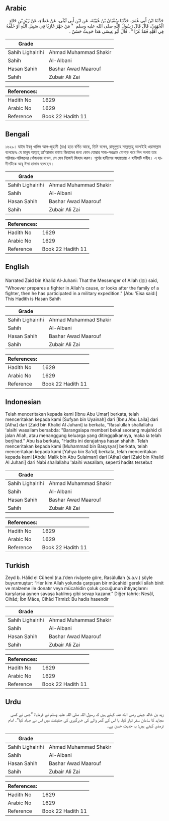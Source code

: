 ## Arabic


<div dir="rtl" lang="ar" style={{fontSize:'larger',backgroundColor:'#f8f9fa',padding:20}}>
حَدَّثَنَا ابْنُ أَبِي عُمَرَ، حَدَّثَنَا سُفْيَانُ بْنُ عُيَيْنَةَ، عَنِ ابْنِ أَبِي لَيْلَى، عَنْ عَطَاءٍ، عَنْ زَيْدِ بْنِ خَالِدٍ الْجُهَنِيِّ، قَالَ قَالَ رَسُولُ اللَّهِ صلى الله عليه وسلم ‏ "‏ مَنْ جَهَّزَ غَازِيًا فِي سَبِيلِ اللَّهِ أَوْ خَلَفَهُ فِي أَهْلِهِ فَقَدْ غَزَا ‏"‏ ‏.‏ قَالَ أَبُو عِيسَى هَذَا حَدِيثٌ حَسَنٌ ‏.‏
</div>
<div style={{backgroundColor:'#f8f9fa',padding:20, marginBottom: 10}}><table> <thead> <tr> <th>Grade</th> <th></th> </tr> </thead> <tbody> <tr><td>Sahih Lighairihi</td><td>Ahmad Muhammad Shakir</td></tr><tr><td>Sahih</td><td>Al-Albani</td></tr><tr><td>Hasan Sahih</td><td>Bashar Awad Maarouf</td></tr><tr><td>Sahih</td><td>Zubair Ali Zai</td></tr></tbody></table><table> <thead> <tr> <th>References:</th> <th></th> </tr> </thead> <tbody><tr><td>Hadith No</td><td>1629</td></tr><tr><td>Arabic No</td><td>1629</td></tr><tr><td>Reference</td><td>Book 22 Hadith 11</td></tr></tbody></table></div>

## Bengali


<div dir="ltr" lang="bn" style={{fontSize:'larger',backgroundColor:'#f8f9fa',padding:20}}>
১৬২৯। যাইদ ইবনু খালিদ আল-জুহানী (রাঃ) হতে বর্ণিত আছে, তিনি বলেন, রাসূলুল্লাহ সাল্লাল্লাহু আলাইহি ওয়াসাল্লাম বলেছেনঃ যে মানুষ আল্লাহ্ তা'আলার রাস্তায় জিহাদের জন্য কোন যোদ্ধার সাজ-সরঞ্জাম যোগাড় করে দিল অথবা তার পরিবার-পরিজনের খোঁজখবর রাখল, সে যেন নিজেই জিহাদ করল। পূর্বের হাদীসের সহায়তায় এ হাদীসটি সহীহ। এ হাদীসটিকে আবূ ঈসা হাসান বলেছেন।
</div>
<div style={{backgroundColor:'#f8f9fa',padding:20, marginBottom: 10}}><table> <thead> <tr> <th>Grade</th> <th></th> </tr> </thead> <tbody> <tr><td>Sahih Lighairihi</td><td>Ahmad Muhammad Shakir</td></tr><tr><td>Sahih</td><td>Al-Albani</td></tr><tr><td>Hasan Sahih</td><td>Bashar Awad Maarouf</td></tr><tr><td>Sahih</td><td>Zubair Ali Zai</td></tr></tbody></table><table> <thead> <tr> <th>References:</th> <th></th> </tr> </thead> <tbody><tr><td>Hadith No</td><td>1629</td></tr><tr><td>Arabic No</td><td>1629</td></tr><tr><td>Reference</td><td>Book 22 Hadith 11</td></tr></tbody></table></div>

## English


<div dir="ltr" lang="en" style={{fontSize:'larger',backgroundColor:'#f8f9fa',padding:20}}>
Narrated Zaid bin Khalid Al-Juhani: That the Messenger of Allah (ﷺ) said, "Whoever prepares a fighter in Allah's cause, or looks after the family of a fighter, then he has participated in a military expedition." [Abu 'Eisa said:] This Hadith is Hasan Sahih
</div>
<div style={{backgroundColor:'#f8f9fa',padding:20, marginBottom: 10}}><table> <thead> <tr> <th>Grade</th> <th></th> </tr> </thead> <tbody> <tr><td>Sahih Lighairihi</td><td>Ahmad Muhammad Shakir</td></tr><tr><td>Sahih</td><td>Al-Albani</td></tr><tr><td>Hasan Sahih</td><td>Bashar Awad Maarouf</td></tr><tr><td>Sahih</td><td>Zubair Ali Zai</td></tr></tbody></table><table> <thead> <tr> <th>References:</th> <th></th> </tr> </thead> <tbody><tr><td>Hadith No</td><td>1629</td></tr><tr><td>Arabic No</td><td>1629</td></tr><tr><td>Reference</td><td>Book 22 Hadith 11</td></tr></tbody></table></div>

## Indonesian


<div dir="ltr" lang="id" style={{fontSize:'larger',backgroundColor:'#f8f9fa',padding:20}}>
Telah menceritakan kepada kami [Ibnu Abu Umar] berkata, telah menceritakan kepada kami [Sufyan bin Uyainah] dari [Ibnu Abu Laila] dari [Atha] dari [Zaid bin Khalid Al Juhani] ia berkata, "Rasulullah shallallahu 'alaihi wasallam bersabda: "Barangsiapa memberi bekal seorang mujahid di jalan Allah, atau menanggung keluarga yang ditinggalkannya, maka ia telah berjihad." Abu Isa berkata, "Hadits ini derajatnya hasan shahih. Telah menceritakan kepada kami [Muhammad bin Basysyar] berkata, telah menceritakan kepada kami [Yahya bin Sa'id] berkata, telah menceritakan kepada kami [Abdul Malik bin Abu Sulaiman] dari [Atha] dari [Zaid bin Khalid Al Juhani] dari Nabi shallallahu 'alaihi wasallam, seperti hadits tersebut
</div>
<div style={{backgroundColor:'#f8f9fa',padding:20, marginBottom: 10}}><table> <thead> <tr> <th>Grade</th> <th></th> </tr> </thead> <tbody> <tr><td>Sahih Lighairihi</td><td>Ahmad Muhammad Shakir</td></tr><tr><td>Sahih</td><td>Al-Albani</td></tr><tr><td>Hasan Sahih</td><td>Bashar Awad Maarouf</td></tr><tr><td>Sahih</td><td>Zubair Ali Zai</td></tr></tbody></table><table> <thead> <tr> <th>References:</th> <th></th> </tr> </thead> <tbody><tr><td>Hadith No</td><td>1629</td></tr><tr><td>Arabic No</td><td>1629</td></tr><tr><td>Reference</td><td>Book 22 Hadith 11</td></tr></tbody></table></div>

## Turkish


<div dir="ltr" lang="tr" style={{fontSize:'larger',backgroundColor:'#f8f9fa',padding:20}}>
Zeyd b. Hâlid el Cühenî (r.a.)’den rivâyete göre, Rasûlullah (s.a.v.) şöyle buyurmuştur: “Her kim Allah yolunda çarpışan bir mücahidi gerekli silah binit ve malzeme ile donatır veya mücahidin çoluk çocuğunun ihtiyaçlarını karşılarsa aynen savaşa katılmış gibi sevap kazanır.” Diğer tahric: Nesâî, Cihâd; İbn Mâce, Cihâd Tirmizî: Bu hadis hasendir
</div>
<div style={{backgroundColor:'#f8f9fa',padding:20, marginBottom: 10}}><table> <thead> <tr> <th>Grade</th> <th></th> </tr> </thead> <tbody> <tr><td>Sahih Lighairihi</td><td>Ahmad Muhammad Shakir</td></tr><tr><td>Sahih</td><td>Al-Albani</td></tr><tr><td>Hasan Sahih</td><td>Bashar Awad Maarouf</td></tr><tr><td>Sahih</td><td>Zubair Ali Zai</td></tr></tbody></table><table> <thead> <tr> <th>References:</th> <th></th> </tr> </thead> <tbody><tr><td>Hadith No</td><td>1629</td></tr><tr><td>Arabic No</td><td>1629</td></tr><tr><td>Reference</td><td>Book 22 Hadith 11</td></tr></tbody></table></div>

## Urdu


<div dir="rtl" lang="ur" style={{fontSize:'larger',backgroundColor:'#f8f9fa',padding:20}}>
زید بن خالد جہنی رضی الله عنہ کہتے ہیں کہ رسول اللہ صلی اللہ علیہ وسلم نے فرمایا: ”جس نے کسی مجاہد کا سامان سفر تیار کیا، یا اس کے گھر والے کی خبرگیری کی حقیقت میں اس نے جہاد کیا“۔ امام ترمذی کہتے ہیں: یہ حدیث حسن ہے۔
</div>
<div style={{backgroundColor:'#f8f9fa',padding:20, marginBottom: 10}}><table> <thead> <tr> <th>Grade</th> <th></th> </tr> </thead> <tbody> <tr><td>Sahih Lighairihi</td><td>Ahmad Muhammad Shakir</td></tr><tr><td>Sahih</td><td>Al-Albani</td></tr><tr><td>Hasan Sahih</td><td>Bashar Awad Maarouf</td></tr><tr><td>Sahih</td><td>Zubair Ali Zai</td></tr></tbody></table><table> <thead> <tr> <th>References:</th> <th></th> </tr> </thead> <tbody><tr><td>Hadith No</td><td>1629</td></tr><tr><td>Arabic No</td><td>1629</td></tr><tr><td>Reference</td><td>Book 22 Hadith 11</td></tr></tbody></table></div>